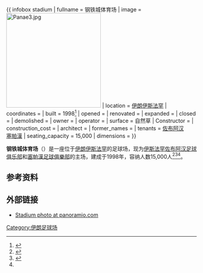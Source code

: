 {{ infobox stadium
| fullname          = 钢铁城体育场
| image             = [[File:Panae3.jpg|250px]]
| location          = [[伊朗|伊朗]][[伊斯法罕|伊斯法罕]]
| coordinates       = {{Coord|32.4828|51.4214|format=dms|type:landmark_region:IR|display=inline,title}}
| built             = 1998<ref name=ws>{{cite web|url=http://www.worldstadiums.com/middle_east/countries/iran.shtml|title=Stadiums in Iran|publisher=World Stadiums|accessdate=28 October 2013|archive-date=2017-10-28|archive-url=https://web.archive.org/web/20171028112423/http://www.worldstadiums.com/middle_east/countries/iran.shtml|dead-url=yes}}</ref>
| opened            = 
| renovated         = 
| expanded          = 
| closed            =
| demolished        =
| owner             = 
| operator          = 
| surface           = 自然草
| Constructor       =
| construction_cost = 
| architect         = 
| former_names      = 
| tenants           = [[伊斯法罕佐布阿汉足球俱乐部|佐布阿汉]] <br>[[塞帕漢足球俱樂部|塞帕漢]]
| seating_capacity  = 15,000
| dimensions        = {{convert|105|x|68|m|yd|abbr=on}}
}}

'''钢铁城体育场'''（{{lang-fa|ورزشگاه فولادشهر}}）是一座位于[[伊朗|伊朗]][[伊斯法罕|伊斯法罕]]的足球场，现为[[伊斯法罕佐布阿汉足球俱乐部|伊斯法罕佐布阿汉足球俱乐部]]和[[塞帕漢足球俱樂部|塞帕漢足球俱樂部]]的主场，建成于1998年，容纳人数15,000人<ref name=sway>{{cite web|title=FOLĀD SHAHR STADIUM|url=http://www.soccerway.com/teams/iran/zob-ahan-cultural-and-sports-club/venue/|publisher=Perform|work=Soccerway|accessdate=29 August 2015|archive-date=2016-08-11|archive-url=https://web.archive.org/web/20160811112953/http://www.soccerway.com/teams/iran/zob-ahan-cultural-and-sports-club/venue/|dead-url=no}}</ref><ref>{{cite web|url=http://www.persianleague.com/teams.html?id=41&view=club|title=Zob Ahan: About Club|publisher=Persianleague.com|accessdate=9 February 2012|deadurl=yes|archiveurl=https://web.archive.org/web/20120514111904/http://www.persianleague.com/teams.html?id=41&view=club|archivedate=2012年5月14日}}</ref><ref name=ws/>。

== 参考资料 ==
{{reflist}}

== 外部链接 ==
* [https://web.archive.org/web/20160303233257/http://www.panoramio.com/m/photo/16270699 Stadium photo at panoramio.com]
[[Category:伊朗足球场|Category:伊朗足球场]]